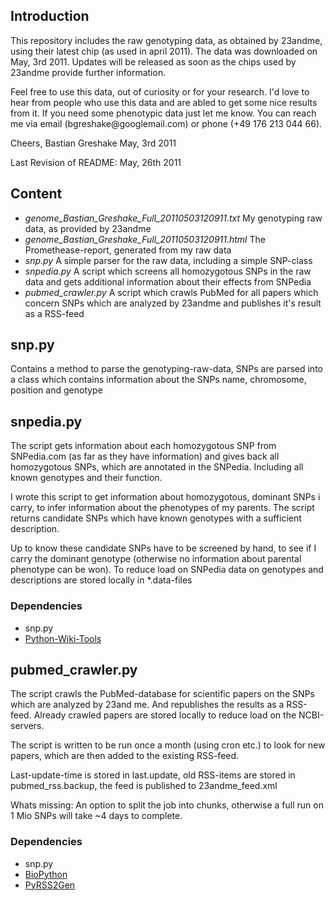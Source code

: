 == Introduction ==

This repository includes the raw genotyping data, as obtained by 23andme, using their latest chip (as used in april 2011). The data was downloaded on May, 3rd 2011. Updates will be released as soon as the chips used by 23andme provide further information. 

Feel free to use this data, out of curiosity or for your research. I'd love to hear from people who use this data and are abled to get some nice results from it.
If you need some phenotypic data just let me know. You can reach me via email (bgreshake@googlemail.com) or phone (+49 176 213 044 66). 

Cheers,
Bastian Greshake
May, 3rd 2011

Last Revision of README: May, 26th 2011

== Content == 

* ''genome_Bastian_Greshake_Full_20110503120911.txt'' My genotyping raw data, as provided by 23andme
* ''genome_Bastian_Greshake_Full_20110503120911.html'' The Promethease-report, generated from my raw data
* ''snp.py'' A simple parser for the raw data, including a simple SNP-class
* ''snpedia.py'' A script which screens all homozygotous SNPs in the raw data and gets additional information about their effects from SNPedia 
* ''pubmed_crawler.py'' A script which crawls PubMed for all papers which concern SNPs which are analyzed by 23andme and publishes it's result as a RSS-feed

== snp.py ==
Contains a method to parse the genotyping-raw-data, SNPs are parsed into a class which contains information about the SNPs name, chromosome, position and genotype

== snpedia.py ==
The script gets information about each homozygotous SNP from SNPedia.com (as far as they have information) and gives back all homozygotous SNPs, which are annotated in the SNPedia. Including all known genotypes and their function. 

I wrote this script to get information about homozygotous, dominant SNPs i carry, to infer information about the phenotypes of my parents. The script returns candidate SNPs which have known genotypes with a sufficient description. 

Up to know these candidate SNPs have to be screened by hand, to see if I carry the dominant genotype (otherwise no information about parental phenotype can be won). To reduce load on SNPedia data on genotypes and descriptions are stored locally in *.data-files

=== Dependencies ===

* snp.py
* [http://code.google.com/p/python-wikitools/ Python-Wiki-Tools]

== pubmed_crawler.py ==
The script crawls the PubMed-database for scientific papers on the SNPs which are analyzed by 23and me. And republishes the results as a RSS-feed. Already crawled papers are stored locally to reduce load on the NCBI-servers. 

The script is written to be run once a month (using cron etc.) to look for new papers, which are then added to the existing RSS-feed.

Last-update-time is stored in last.update, old RSS-items are stored in pubmed_rss.backup, the feed is published to 23andme_feed.xml    

Whats missing: An option to split the job into chunks, otherwise a full run on 1 Mio SNPs will take ~4 days to complete.   

=== Dependencies ===

* snp.py
* [http://biopython.org/wiki/Main_Page BioPython]
* [http://www.dalkescientific.com/Python/PyRSS2Gen.html PyRSS2Gen] 
